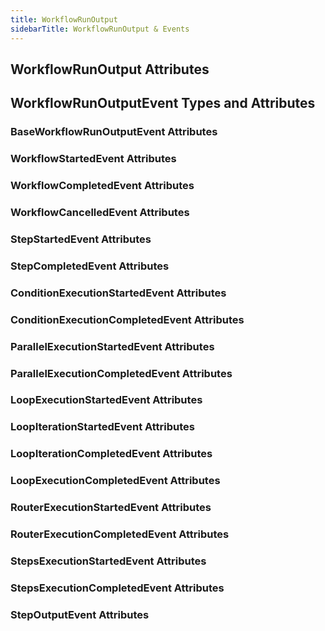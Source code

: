 ```yaml
---
title: WorkflowRunOutput
sidebarTitle: WorkflowRunOutput & Events
---
```


## WorkflowRunOutput Attributes

<Snippet file="workflow-run-output-reference.mdx" />

## WorkflowRunOutputEvent Types and Attributes

### BaseWorkflowRunOutputEvent Attributes

<Snippet file="base-workflow-run-response-event.mdx" />

### WorkflowStartedEvent Attributes

<Snippet file="workflow-started-event.mdx" />

### WorkflowCompletedEvent Attributes

<Snippet file="workflow-completed-event.mdx" />

### WorkflowCancelledEvent Attributes

<Snippet file="workflow-cancelled-event.mdx" />

### StepStartedEvent Attributes

<Snippet file="step-started-event.mdx" />

### StepCompletedEvent Attributes

<Snippet file="step-completed-event.mdx" />

### ConditionExecutionStartedEvent Attributes

<Snippet file="condition-started-event.mdx" />

### ConditionExecutionCompletedEvent Attributes

<Snippet file="condition-completed-event.mdx" />

### ParallelExecutionStartedEvent Attributes

<Snippet file="parallel-started-event.mdx" />

### ParallelExecutionCompletedEvent Attributes

<Snippet file="parallel-completed-event.mdx" />

### LoopExecutionStartedEvent Attributes

<Snippet file="loop-execution-started-event.mdx" />

### LoopIterationStartedEvent Attributes

<Snippet file="loop-iteration-started-event.mdx" />

### LoopIterationCompletedEvent Attributes

<Snippet file="loop-iteration-completed-event.mdx" />

### LoopExecutionCompletedEvent Attributes

<Snippet file="loop-execution-completed-event.mdx" />

### RouterExecutionStartedEvent Attributes

<Snippet file="router-started-event.mdx" />

### RouterExecutionCompletedEvent Attributes

<Snippet file="router-completed-event.mdx" />

### StepsExecutionStartedEvent Attributes

<Snippet file="steps-started-event.mdx" />

### StepsExecutionCompletedEvent Attributes

<Snippet file="steps-completed-event.mdx" />

### StepOutputEvent Attributes

<Snippet file="step-output-event.mdx" />